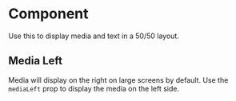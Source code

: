 
<Meta title="Components/Organisms/AcfMediaText" component={AcfMediaText} />

# Component

Use this to display media and text in a 50/50 layout.

<Canvas>
  <Story name="Component">
    <AcfMediaText
      title="New Designs"
      body="Our amazing new design is here! Get it while it's hot, it won't be hot for long... uh oh, already cooling."
      image={123}
      imageMeta={{
        mediaItemUrl:
          'https://images.unsplash.com/photo-1610991149688-c1321006bcc1?ixid=MXwxMjA3fDB8MHxwaG90by1wYWdlfHx8fGVufDB8fHw%3D&ixlib=rb-1.2.1&auto=format&fit=crop&w=1110&q=60',
        altText: 'Some alt text',
        mediaDetails: {
          height: 741,
          width: 1110
        }
      }}
      cta={{icon: 'arrowRight', text: 'Take a look'}}
    />
  </Story>
</Canvas>

## Media Left

Media will display on the right on large screens by default. Use the `mediaLeft` prop to display the media on the left side.

<Canvas>
  <Story name="MediaLeft">
    <AcfMediaText
      title="New Designs"
      body="Our amazing new design is here! Get it while it's hot, it won't be hot for long... uh oh, already cooling."
      image={123}
      imageMeta={{
        mediaItemUrl:
          'https://images.unsplash.com/photo-1610991149688-c1321006bcc1?ixid=MXwxMjA3fDB8MHxwaG90by1wYWdlfHx8fGVufDB8fHw%3D&ixlib=rb-1.2.1&auto=format&fit=crop&w=1110&q=60',
        altText: 'Some alt text',
        mediaDetails: {
          height: 741,
          width: 1110
        }
      }}
      cta={{icon: 'arrowRight', text: 'Take a look'}}
      mediaLeft
    />
  </Story>
</Canvas>
